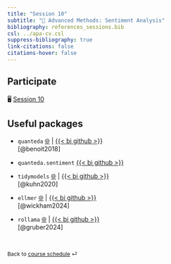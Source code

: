 ```yaml
---
title: "Session 10"
subtitle: "🔨 Advanced Methods: Sentiment Analysis"
bibliography: references_sessions.bib
csl: ../apa-cv.csl 
suppress-bibliography: true
link-citations: false
citations-hover: false
---
```


## Participate

🖥️ [Session 10](/slides/slides-10.html)

## Useful packages

-   `quanteda` [🌐](https://quanteda.io/index.html) \| [{{< bi github >}}](https://github.com/quanteda/quanteda)\
    [@benoit2018]

-   `quanteda.sentiment` [{{< bi github >}}](https://github.com/quanteda/quanteda.sentiment)

-   `tidymodels` [🌐](https://www.tidymodels.org/) \| [{{< bi github >}}](https://github.com/tidymodels/tidymodels)\
    [@kuhn2020]

-   `ellmer` [🌐](https://ellmer.tidyverse.org/index.html) \| [{{< bi github >}}](https://github.com/tidyverse/ellmer/)\
    [@wickham2024]

-   `rollama` [🌐](https://jbgruber.github.io/rollama/) \| [{{< bi github >}}](https://github.com/JBGruber/rollama/)\
    [@gruber2024]

<br>

::: {style="font-size: 0.875em;"}
Back to [course schedule](/index.html "Course schedule") ⏎
:::